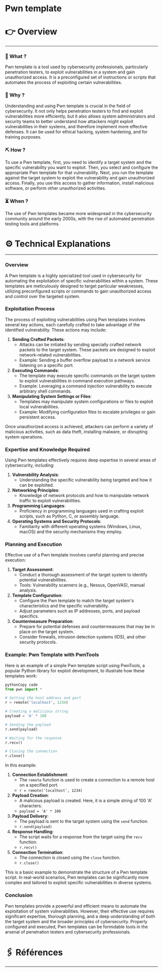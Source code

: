 # Pwn template


# 👉 Overview

---

### 👀 What ?

Pwn template is a tool used by cybersecurity professionals, particularly penetration testers, to exploit vulnerabilities in a system and gain unauthorized access. It is a preconfigured set of instructions or scripts that automates the process of exploiting certain vulnerabilities.


### 🧐 Why ?

Understanding and using Pwn template is crucial in the field of cybersecurity. It not only helps penetration testers to find and exploit vulnerabilities more efficiently, but it also allows system administrators and security teams to better understand how attackers might exploit vulnerabilities in their systems, and therefore implement more effective defenses. It can be used for ethical hacking, system hardening, and for training purposes.


### ⛏️ How ?

To use a Pwn template, first, you need to identify a target system and the specific vulnerability you want to exploit. Then, you select and configure the appropriate Pwn template for that vulnerability. Next, you run the template against the target system to exploit the vulnerability and gain unauthorized access. Finally, you use this access to gather information, install malicious software, or perform other unauthorized activities.


### ⏳ When ?

The use of Pwn templates became more widespread in the cybersecurity community around the early 2000s, with the rise of automated penetration testing tools and platforms.


# ⚙️ Technical Explanations

---

### Overview

A Pwn template is a highly specialized tool used in cybersecurity for automating the exploitation of specific vulnerabilities within a system. These templates are meticulously designed to target particular weaknesses, utilizing preconfigured scripts or commands to gain unauthorized access and control over the targeted system.

### Exploitation Process

The process of exploiting vulnerabilities using Pwn templates involves several key actions, each carefully crafted to take advantage of the identified vulnerability. These actions may include:

1. **Sending Crafted Packets**:
    - Attacks can be initiated by sending specially crafted network packets to the target system. These packets are designed to exploit network-related vulnerabilities.
    - Example: Sending a buffer overflow payload to a network service listening on a specific port.
2. **Executing Commands**:
    - The template may execute specific commands on the target system to exploit vulnerabilities in command execution pathways.
    - Example: Leveraging a command injection vulnerability to execute arbitrary shell commands.
3. **Manipulating System Settings or Files**:
    - Templates may manipulate system configurations or files to exploit local vulnerabilities.
    - Example: Modifying configuration files to escalate privileges or gain persistent access.

Once unauthorized access is achieved, attackers can perform a variety of malicious activities, such as data theft, installing malware, or disrupting system operations.

### Expertise and Knowledge Required

Using Pwn templates effectively requires deep expertise in several areas of cybersecurity, including:

1. **Vulnerability Analysis**:
    - Understanding the specific vulnerability being targeted and how it can be exploited.
2. **Networking Principles**:
    - Knowledge of network protocols and how to manipulate network traffic to exploit vulnerabilities.
3. **Programming Languages**:
    - Proficiency in programming languages used in crafting exploit scripts, such as Python, C, or assembly language.
4. **Operating Systems and Security Protocols**:
    - Familiarity with different operating systems (Windows, Linux, macOS) and the security mechanisms they employ.

### Planning and Execution

Effective use of a Pwn template involves careful planning and precise execution:

1. **Target Assessment**:
    - Conduct a thorough assessment of the target system to identify potential vulnerabilities.
    - Tools: Vulnerability scanners (e.g., Nessus, OpenVAS), manual analysis.
2. **Template Configuration**:
    - Configure the Pwn template to match the target system's characteristics and the specific vulnerability.
    - Adjust parameters such as IP addresses, ports, and payload specifics.
3. **Countermeasure Preparation**:
    - Prepare for potential defenses and countermeasures that may be in place on the target system.
    - Consider firewalls, intrusion detection systems (IDS), and other security protocols.

### Example: Pwn Template with PwnTools

Here is an example of a simple Pwn template script using PwnTools, a popular Python library for exploit development, to illustrate how these templates work:

```python
pythonCopy code
from pwn import *

# Setting the host address and port
r = remote('localhost', 1234)

# Creating a malicious string
payload = 'A' * 100

# Sending the payload
r.send(payload)

# Waiting for the response
r.recv()

# Closing the connection
r.close()

```

In this example:

1. **Connection Establishment**:
    - The `remote` function is used to create a connection to a remote host on a specified port.
    - `r = remote('localhost', 1234)`
2. **Payload Creation**:
    - A malicious payload is created. Here, it is a simple string of 100 'A' characters.
    - `payload = 'A' * 100`
3. **Payload Delivery**:
    - The payload is sent to the target system using the `send` function.
    - `r.send(payload)`
4. **Response Handling**:
    - The script waits for a response from the target using the `recv` function.
    - `r.recv()`
5. **Connection Termination**:
    - The connection is closed using the `close` function.
    - `r.close()`

This is a basic example to demonstrate the structure of a Pwn template script. In real-world scenarios, Pwn templates can be significantly more complex and tailored to exploit specific vulnerabilities in diverse systems.

### Conclusion

Pwn templates provide a powerful and efficient means to automate the exploitation of system vulnerabilities. However, their effective use requires significant expertise, thorough planning, and a deep understanding of both the target system and the broader principles of cybersecurity. Properly configured and executed, Pwn templates can be formidable tools in the arsenal of penetration testers and cybersecurity professionals.

# 🖇️ Références

---